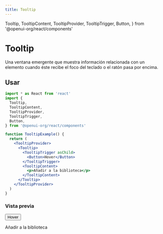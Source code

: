 ```yaml
---
title: Tooltip
---
```


  Tooltip,
  TooltipContent,
  TooltipProvider,
  TooltipTrigger,
  Button,
} from '@openui-org/react/components'

# Tooltip

Una ventana emergente que muestra información relacionada con un elemento cuando éste recibe el foco del teclado o el ratón pasa por encima.

## Usar

```jsx
import * as React from 'react'
import {
  Tooltip,
  TooltipContent,
  TooltipProvider,
  TooltipTrigger,
  Button,
} from '@openui-org/react/components'

function TooltipExample() {
  return (
    <TooltipProvider>
      <Tooltip>
        <TooltipTrigger asChild>
          <Button>Hover</Button>
        </TooltipTrigger>
        <TooltipContent>
          <p>Añadir a la biblioteca</p>
        </TooltipContent>
      </Tooltip>
    </TooltipProvider>
  )
}
```

### Vista previa

<Preview>
  <TooltipProvider>
    <Tooltip>
      <TooltipTrigger asChild>
        <Button>Hover</Button>
      </TooltipTrigger>
      <TooltipContent>
        <p>Añadir a la biblioteca</p>
      </TooltipContent>
    </Tooltip>
  </TooltipProvider>
</Preview>
